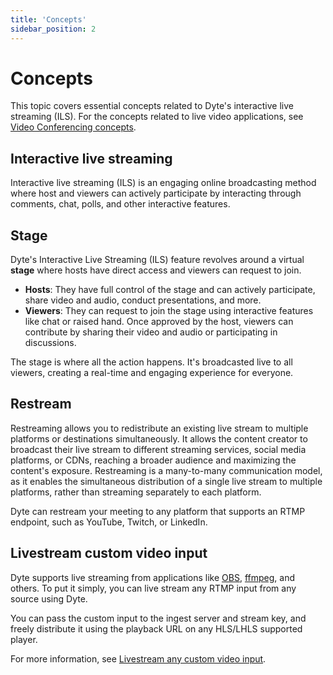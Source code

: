 ```yaml
---
title: 'Concepts'
sidebar_position: 2
---
```


# Concepts

This topic covers essential concepts related to Dyte's interactive live streaming (ILS). For the concepts related to live video applications, see [Video Conferencing concepts](/guides/live-video/concepts-live-video).

## Interactive live streaming

Interactive live streaming (ILS) is an engaging online broadcasting method where host and viewers can actively participate by interacting through comments, chat, polls, and other interactive features.

## Stage

Dyte's Interactive Live Streaming (ILS) feature revolves around a virtual **stage** where hosts have direct access and viewers can request to join.

- **Hosts**: They have full control of the stage and can actively participate, share video and audio, conduct presentations, and more.
- **Viewers**: They can request to join the stage using interactive features like chat or raised hand. Once approved by the host, viewers can contribute by sharing their video and audio or participating in discussions.

The stage is where all the action happens. It's broadcasted live to all viewers, creating a real-time and engaging experience for everyone.

## Restream

Restreaming allows you to redistribute an existing live stream to multiple platforms or destinations simultaneously. It allows the content creator to broadcast their live stream to different streaming services, social media platforms, or CDNs, reaching a broader audience and maximizing the content's exposure. Restreaming is a many-to-many communication model, as it enables the simultaneous distribution of a single live stream to multiple platforms, rather than streaming separately to each platform.

Dyte can restream your meeting to any platform that supports an RTMP endpoint, such as YouTube, Twitch, or LinkedIn.

## Livestream custom video input

Dyte supports live streaming from applications like
[OBS](https://en.wikipedia.org/wiki/OBS_Studio),
[ffmpeg](https://en.wikipedia.org/wiki/FFmpeg), and others. To put it simply,
you can live stream any RTMP input from any source using Dyte.

You can pass the custom input to the ingest server and stream key, and freely distribute it using the playback URL on any HLS/LHLS supported player.

For more information, see [Livestream any custom video input](/guides/livestream/advanced/livestream-any-rtmp).
